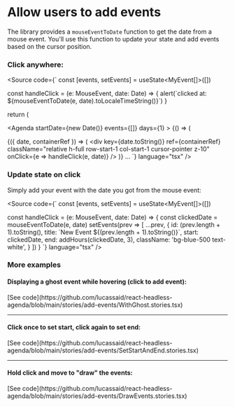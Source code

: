 
<Meta title="Interaction/add-events/Add Events" />

# Allow users to add events

The library provides a `mouseEventToDate` function to get the date from a mouse event. You'll use this function to update your state and add events based on the cursor position.

### Click anywhere:

<Canvas of={PixelsToDateUsage} />

<Source
  code={`
const [events, setEvents] = useState<MyEvent[]>([])

const handleClick = (e: MouseEvent<HTMLElement>, date: Date) => {
alert(\`clicked at: \${mouseEventToDate(e, date).toLocaleTimeString()}\`)
}

return (

  <Agenda startDate={new Date()} events={[]} days={1} >
    {() => (
      <div className="grid h-[700px] grid-cols-1" >
        <Days>
          {({ date, containerRef }) => (
            <div
              key={date.toString()}
              ref={containerRef}
              className="relative h-full row-start-1 col-start-1 cursor-pointer z-10"
              onClick={e => handleClick(e, date)}
            />
          )}
        </Days>
  ...
  `}
  language="tsx"
/>

### Update state on click

Simply add your event with the date you got from the mouse event:

<Canvas of={AddOnClick} />

<Source
  code={`
const [events, setEvents] = useState<MyEvent[]>([])

const handleClick = (e: MouseEvent<HTMLElement>, date: Date) => {
const clickedDate = mouseEventToDate(e, date)
setEvents(prev => [
...prev,
{
id: (prev.length + 1).toString(),
title: \`New Event \${(prev.length + 1).toString()}\`,
start: clickedDate,
end: addHours(clickedDate, 3),
className: 'bg-blue-500 text-white',
}
])
}
`}
language="tsx"
/>

### More examples

#### Displaying a ghost event while hovering (click to add event):

<Canvas of={WithGhost} />
[See
code](https://github.com/lucassaid/react-headless-agenda/blob/main/stories/add-events/WithGhost.stories.tsx)

---

#### Click once to set start, click again to set end:

<Canvas of={SetStartAndEnd} />
[See
code](https://github.com/lucassaid/react-headless-agenda/blob/main/stories/add-events/SetStartAndEnd.stories.tsx)

---

#### Hold click and move to "draw" the events:

<Canvas of={DrawEvents} />
[See
code](https://github.com/lucassaid/react-headless-agenda/blob/main/stories/add-events/DrawEvents.stories.tsx)
